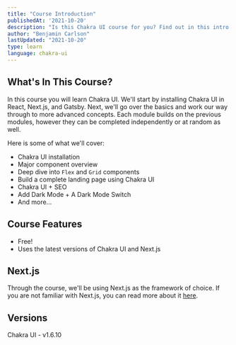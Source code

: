 ```yaml
---
title: "Course Introduction"
publishedAt: '2021-10-20'
description: "Is this Chakra UI course for you? Find out in this intro module."
author: "Benjamin Carlson"
lastUpdated: "2021-10-20"
type: learn
language: chakra-ui
---
```


## What's In This Course?

In this course you will learn Chakra UI. We'll start by installing Chakra UI in React, Next.js, and Gatsby. Next, we'll go over the basics and work our way through to more advanced concepts. Each module builds on the previous modules, however they can be completed independently or at random as well.

Here is some of what we'll cover:

- Chakra UI installation
- Major component overview
- Deep dive into `Flex` and `Grid` components
- Build a complete landing page using Chakra UI
- Chakra UI + SEO
- Add Dark Mode + A Dark Mode Switch
- And more...

## Course Features

- Free!
- Uses the latest versions of Chakra UI and Next.js

## Next.js

Through the course, we'll be using Next.js as the framework of choice. If you are not familiar with Next.js, you can read more about it [here](https://nextjs.org/docs/getting-started).

## Versions

Chakra UI - v1.6.10
